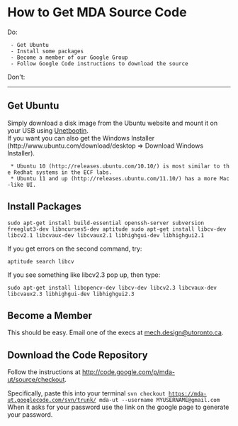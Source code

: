 = How to Get MDA Source Code =

Do:
  - Get Ubuntu
  - Install some packages
  - Become a member of our Google Group
  - Follow Google Code instructions to download the source

Don't:

{{http://imgs.xkcd.com/comics/cautionary.png}}

----

== Get Ubuntu ==
Simply download a disk image from the Ubuntu website and mount it on your USB using [[http://unetbootin.sourceforge.net/|Unetbootin]]. <br>
If you want you can also get the Windows Installer (http://www.ubuntu.com/download/desktop => Download Windows Installer).
  * Ubuntu 10 (http://releases.ubuntu.com/10.10/) is most similar to the Redhat systems in the ECF labs.
  * Ubuntu 11 and up (http://releases.ubuntu.com/11.10/) has a more Mac-like UI.

== Install Packages ==
<code>sudo apt-get install build-essential openssh-server subversion freeglut3-dev libncurses5-dev aptitude
sudo apt-get install libcv-dev libcv2.1 libcvaux-dev libcvaux2.1 libhighgui-dev libhighgui2.1</code>

If you get errors on the second command, try:

<code>aptitude search libcv</code>

If you see something like libcv2.3 pop up, then type:

<code>sudo apt-get install libopencv-dev libcv-dev libcv2.3 libcvaux-dev libcvaux2.3 libhighgui-dev libhighgui2.3</code>

== Become a Member ==
This should be easy. Email one of the execs at [[mech.design@utoronto.ca]].

== Download the Code Repository ==
Follow the instructions at http://code.google.com/p/mda-ut/source/checkout.

Specifically, paste this into your terminal
<code>svn checkout https://mda-ut.googlecode.com/svn/trunk/ mda-ut --username MYUSERNAME@gmail.com</code>
When it asks for your password use the link on the google page to generate your password.
